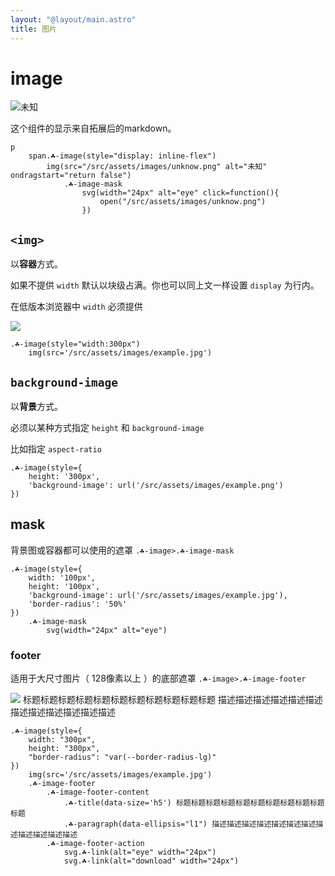 ```yaml
---
layout: "@layout/main.astro"
title: 图片
---
```



# image

![未知](/src/assets/images/unknow.png)

这个组件的显示来自拓展后的markdown。

```pug
p
    span.☘-image(style="display: inline-flex")
        img(src="/src/assets/images/unknow.png" alt="未知" ondragstart="return false")
            .☘-image-mask
                svg(width="24px" alt="eye" click=function(){
                    open("/src/assets/images/unknow.png")
                })
```

## `<img>`

以**容器**方式。

如果不提供 `width` 默认以块级占满。你也可以同上文一样设置 `display` 为行内。

在低版本浏览器中 `width` 必须提供

<T class='☘-image' style="width:300px">
    <img src='/src/assets/images/example.jpg' />
</T>

```pug
.☘-image(style="width:300px")
    img(src='/src/assets/images/example.jpg')
```

## `background-image`

以**背景**方式。

必须以某种方式指定 `height` 和 `background-image`

比如指定 `aspect-ratio`

<T class='☘-image' style="height:300px;background-image:url(/src/assets/images/example.jpg)"/>

```pug
.☘-image(style={
    height: '300px',
    'background-image': url('/src/assets/images/example.png')
})
```

## mask

背景图或容器都可以使用的遮罩 `.☘-image>.☘-image-mask`

<T class='☘-image' style="width:100px;height:100px;background-image:url(/src/assets/images/example.jpg);border-radius:50px">
    <T class='☘-image-mask'>
        <Icon name="interactive-button/outline/heart" alt="heart" width="24px"/>
    </T>
</T>


```pug
.☘-image(style={
    width: '100px',
    height: '100px',
    'background-image': url('/src/assets/images/example.jpg'),
    'border-radius': '50%'
})
    .☘-image-mask
        svg(width="24px" alt="eye")
```

### footer

适用于大尺寸图片（ 128像素以上 ）的底部遮罩 `.☘-image>.☘-image-footer`

<T class='☘-image' style="width:300px;height:300px;border-radius:var(--border-radius-lg)">
    <img src='/src/assets/images/example.jpg' />
    <T class='☘-image-footer'>
        <T class="☘-image-footer-content">
            <T class="☘-title" data-size='h5'> 标题标题标题标题标题标题标题标题标题标题标题 </T>
            <T class="☘-paragraph" data-ellipsis="l1"> 描述描述描述描述描述描述描述描述描述描述描述描述 </T>
        </T>
        <T class="☘-image-footer-action">
            <Icon class={escape('☘-link')} name="interactive-button/outline/eye" alt="eye" width="24px"/>
            <Icon class={escape('☘-link')} name="interactive-button/outline/download" alt="download" width="24px"/>
        </T>
    </T>
</T>

```pug
.☘-image(style={
    width: "300px",
    height: "300px",
    "border-radius": "var(--border-radius-lg)"
})
    img(src='/src/assets/images/example.jpg')
    .☘-image-footer
        .☘-image-footer-content
            .☘-title(data-size='h5') 标题标题标题标题标题标题标题标题标题标题标题
            .☘-paragraph(data-ellipsis="l1") 描述描述描述描述描述描述描述描述描述描述描述描述
        .☘-image-footer-action
            svg.☘-link(alt="eye" width="24px")
            svg.☘-link(alt="download" width="24px")
```
